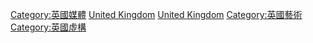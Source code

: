 [[Category:英國媒體|Category:英國媒體]]
[[Category:各國漫畫|United Kingdom]]
[[Category:欧洲漫画|United Kingdom]]
[[Category:英國藝術|Category:英國藝術]]
[[Category:英國虛構|Category:英國虛構]]